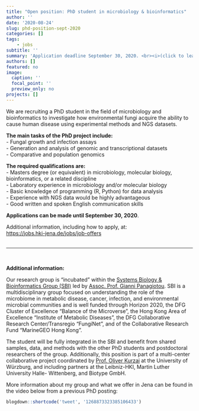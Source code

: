 ```yaml
---
title: "Open position: PhD student in microbiology & bioinformatics"
author: ''
date: '2020-08-24'
slug: phd-position-sept-2020
categories: []
tags: 
    - jobs
subtitle: ''
summary: 'Application deadline September 30, 2020. <br><i>(click to learn more).</i>'
authors: []
featured: no
image:
  caption: ''
  focal_point: ''
  preview_only: no
projects: []
---
```


We are recruiting a PhD student in the field of microbiology and bioinformatics to investigate how environmental fungi acquire the ability to cause human disease using experimental methods and NGS datasets.

**The main tasks of the PhD project include:**  
- Fungal growth and infection assays  
- Generation and analysis of genomic and transcriptional datasets  
- Comparative and population genomics  

**The required qualifications are:**  
- Masters degree (or equivalent) in microbiology, molecular biology, bioinformatics, or a related discipline  
- Laboratory experience in microbiology and/or molecular biology  
- Basic knowledge of programming (R, Python) for data analysis  
- Experience with NGS data would be highly advantageous  
- Good written and spoken English communication skills  


**Applications can be made until September 30, 2020**.  

Additional information, including how to apply, at:<br>
<https://jobs.hki-jena.de/jobs/job-offers>  
<br>

***
<br>

**Additional information:**


Our research group is "incubated" within the [Systems Biology & Bioinformatics Group (SBI)](https://www.leibniz-hki.de/en/systembiologie-und-bioinformatik.html) led by [Assoc. Prof. Gianni Panagiotou](https://www.leibniz-hki.de/en/sbi-staff-details.html?member=865). SBI is a multidisciplinary group focused on understanding the role of the microbiome in metabolic disease, cancer, infection, and environmental microbial communities and is well funded through Horizon 2020, the DFG Cluster of Excellence “Balance of the Microverse”, the Hong Kong Area of Excellence “Institute of Metabolic Diseases”, the DFG Collaborative Research Center/Transregio “FungiNet”, and of the Collaborative Research Fund “MarineGEO Hong Kong”. 

The student will be fully integrated in the SBI and benefit from shared samples, data, and methods with the other PhD students and postdoctoral researchers of the group. Additionally, this position is part of a multi-center collaborative project coordinated by [Prof. Oliver Kurzai](https://www.hygiene.uni-wuerzburg.de/curriculum-vitae/prof-dr-med-oliver-kurzai/) at the University of Würzburg, and including partners at the Leibniz-HKI, Martin Luther University Halle- Wittenberg, and Biotype GmbH.

More information about my group and what we offer in Jena can be found in the video below from a previous PhD posting:

```r
blogdown::shortcode('tweet', '1268873323385106433')
```